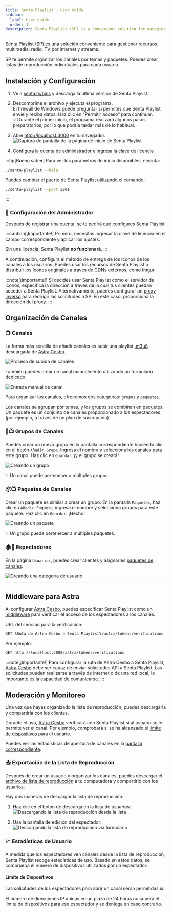 ```yaml
---
title: Senta Playlist - User Guide
sidebar:
  label: User guide
  order: 1
description: Senta Playlist (SP) is a convenient solution for managing media resources - radio, internet TV, and streams.
---
```



Senta Playlist (SP) es una solución conveniente para gestionar recursos multimedia: radio, TV por internet y streams.

SP te permite organizar los canales por temas y paquetes. Puedes crear listas de reproducción individuales para cada usuario.

## Instalación y Configuración

<Steps>

1. Ve a [senta.tv/bins](https://senta.tv/bins) y descarga la última versión de Senta Playlist.

1. Descomprime el archivo y ejecuta el programa.<br/>
  <Badge text="Windows" variant="note" /> El firewall de Windows puede preguntar si permites que Senta Playlist envíe y reciba datos. Haz clic en "Permitir acceso" para continuar. <br/>
  💡 Durante el primer inicio, el programa realizará algunos pasos preparatorios, por lo que podría tardar más de lo habitual.<br/>

1. Abre [http://localhost:3000](http://localhost:3000) en tu navegador.
  ![Captura de pantalla de la página de inicio de Senta Playlist](https://cesbo.b-cdn.net/senta/help/v3/Senta_Playlist_Landing.jpg)

1. [Configura la cuenta de administrador e ingresa la clave de licencia](#-admin-configuration)

</Steps>

:::tip[Bueno saber]
Para ver los parámetros de inicio disponibles, ejecuta:
```sh
./senta-playlist --help
```

Puedes cambiar el puerto de Senta Playlist utilizando el comando:
```sh
./senta-playlist --port 3001
```
:::

### 🔑 Configuración del Administrador

Después de registrar una cuenta, se te pedirá que configures Senta Playlist.

:::caution[¡Importante!]
Primero, necesitas ingresar la clave de licencia en el campo correspondiente y aplicar los ajustes.

Sin una licencia, Senta Playlist **no funcionará**.
:::

A continuación, configura el método de entrega de los íconos de los canales a los usuarios. Puedes usar los recursos de Senta Playlist o distribuir los íconos originales a través de [CDNs](https://en.wikipedia.org/wiki/Content_Delivery_Network) externos, como Imgur.

:::note[¡Importante!]
Si decides usar Senta Playlist como el servidor de íconos, especifica la dirección a través de la cual tus clientes puedan acceder a Senta Playlist. Alternativamente, puedes configurar un [proxy inverso](https://en.wikipedia.org/wiki/Reverse_proxy) para redirigir las solicitudes a SP. En este caso, proporciona la dirección del proxy.
:::

## Organización de Canales

### 📺 Canales

La forma más sencilla de añadir canales es subir una playlist [.m3u8](https://open-file.ru/types/m3u8) descargada de [Astra Cesbo](https://help.cesbo.com/astra/getting-started).

![Proceso de subida de canales](https://cesbo.b-cdn.net/senta/help/v3/uploading_channels.gif "Proceso de subida de canales")

También puedes crear un canal manualmente utilizando un formulario dedicado.

![Entrada manual de canal](https://cesbo.b-cdn.net/senta/help/v3/manually_entering_channel.gif "Entrada manual de canal")

Para organizar los canales, ofrecemos dos categorías: `grupos` y `paquetes`.

Los canales se agrupan por temas, y los grupos se combinan en paquetes. Un paquete es un conjunto de canales proporcionado a los espectadores (por ejemplo, a través de un plan de suscripción).

### 🎨📺 Grupos de Canales

Puedes crear un nuevo grupo en la pantalla correspondiente haciendo clic en el botón `Añadir Grupo`. Ingresa el nombre y selecciona los canales para este grupo. Haz clic en `Guardar`, ¡y el grupo se creará!

![Creando un grupo](https://cesbo.b-cdn.net/senta/help/v3/creating_a_group.gif "Creando un grupo")

💡 Un canal puede pertenecer a múltiples grupos.

### 📦📺 Paquetes de Canales

Crear un paquete es similar a crear un grupo. En la pantalla `Paquetes`, haz clic en `Añadir Paquete`, ingresa el nombre y selecciona grupos para este paquete. Haz clic en `Guardar`. ¡Hecho!

![Creando un paquete](https://cesbo.b-cdn.net/senta/help/v3/creating_a_package.gif "Creando un paquete")

💡 Un grupo puede pertenecer a múltiples paquetes.

### 🏠📡 Espectadores

En la página `Usuarios`, puedes crear clientes y asignarles [paquetes de canales](#-channel-packages).

![Creando una categoría de usuario](https://cesbo.b-cdn.net/senta/help/v3/creating_a_user.gif "Creando una categoría de usuario")

---

## Middleware para Astra

Al configurar [Astra Cesbo](https://help.cesbo.com/astra/getting-started), puedes especificar Senta Playlist como un [middleware](https://help.cesbo.com/astra/delivery/http-hls-auth/middleware#http-request) para verificar el acceso de los espectadores a los canales:

URL del servicio para la verificación:

```
GET %Ruta de Astra Cesbo a Senta Playlist%/astra/tokens/verifications
```

Por ejemplo:
```
GET http://localhost:3000/astra/tokens/verifications
```

:::note[¡Importante!]
Para configurar la ruta de Astra Cesbo a Senta Playlist, [Astra Cesbo](https://help.cesbo.com/astra/getting-started) debe ser capaz de enviar solicitudes API a Senta Playlist. Las solicitudes pueden realizarse a través de internet o de una red local; lo importante es la capacidad de comunicarse.
:::

## Moderación y Monitoreo

Una vez que hayas organizado la lista de reproducción, puedes descargarla y compartirla con los clientes.

Durante el uso, [Astra Cesbo](https://help.cesbo.com/astra/delivery/http-hls-auth/middleware#http-request) verificará con Senta Playlist si al usuario se le permite ver el canal. Por ejemplo, comprobará si se ha alcanzado el [límite de dispositivos](#device-limit) para el usuario.

Puedes ver las estadísticas de apertura de canales en la [pantalla correspondiente](#-user-statistics).

### 📤 Exportación de la Lista de Reproducción

Después de crear un usuario y organizar los canales, puedes descargar el [archivo de lista de reproducción](https://open-file.ru/types/m3u8) a tu computadora y compartirlo con los usuarios.

Hay dos maneras de descargar la lista de reproducción:

1. Haz clic en el botón de descarga en la lista de usuarios:
![Descargando la lista de reproducción desde la lista](https://cesbo.b-cdn.net/senta/help/v3/download_directly.gif "Descargando la lista de reproducción desde la lista")

2. Usa la pantalla de edición del espectador:
![Descargando la lista de reproducción vía formulario](https://cesbo.b-cdn.net/senta/help/v3/download_via_form.gif "Descargando la lista de reproducción vía formulario")

### 📈 Estadísticas de Usuario

A medida que los espectadores ven canales desde la lista de reproducción, Senta Playlist recoge estadísticas de uso. Basado en estos datos, se comprueba el número de dispositivos utilizados por un espectador.

#### Límite de Dispositivos

Las solicitudes de los espectadores para abrir un canal serán permitidas si:

El número de direcciones IP únicas en un plazo de 24 horas no supera el límite de dispositivos para ese espectador y se deniega en caso contrario.